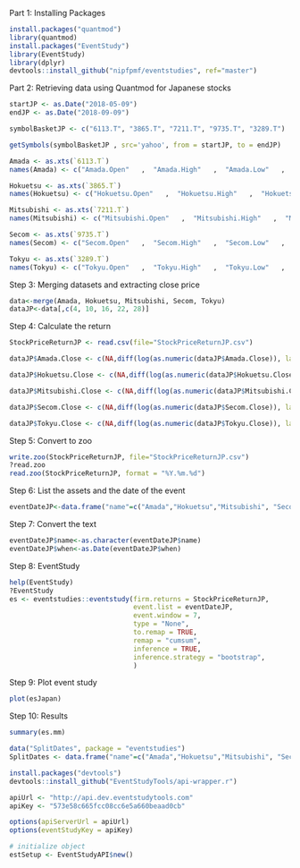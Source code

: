 Part 1: Installing Packages

```r
install.packages("quantmod")
library(quantmod)
install.packages("EventStudy")
library(EventStudy)
library(dplyr)
devtools::install_github("nipfpmf/eventstudies", ref="master")
```

Part 2: Retrieving data using Quantmod for Japanese stocks

```r
startJP <- as.Date("2018-05-09")
endJP <- as.Date("2018-09-09")

symbolBasketJP <- c("6113.T", "3865.T", "7211.T", "9735.T", "3289.T")

getSymbols(symbolBasketJP , src='yahoo', from = startJP, to = endJP)

Amada <- as.xts(`6113.T`)
names(Amada) <- c("Amada.Open"   ,  "Amada.High"   ,  "Amada.Low"   ,   "Amada.Close"  , "Amada.Volume",  "Amada.Adjusted")

Hokuetsu <- as.xts(`3865.T`)
names(Hokuetsu) <- c("Hokuetsu.Open"   ,  "Hokuetsu.High"   ,  "Hokuetsu.Low"   ,   "Hokuetsu.Close"  ,  "Hokuetsu.Volume",  "Hokuetsu.Adjusted")

Mitsubishi <- as.xts(`7211.T`)
names(Mitsubishi) <- c("Mitsubishi.Open"   ,  "Mitsubishi.High"   ,  "Mitsubishi.Low"   ,   "Mitsubishi.Close"  ,  "Mitsubishi.Volume",  "Mitsubishi.Adjusted")

Secom <- as.xts(`9735.T`)
names(Secom) <- c("Secom.Open"   ,  "Secom.High"   ,  "Secom.Low"   ,   "Secom.Close"  ,  "Secom.Volume",  "Secom.Adjusted")

Tokyu <- as.xts(`3289.T`)
names(Tokyu) <- c("Tokyu.Open"   ,  "Tokyu.High"   ,  "Tokyu.Low"   ,   "Tokyu.Close"  ,  "Tokyu.Volume",  "Tokyu.Adjusted")
```

Step 3: Merging datasets and extracting close price

```r
data<-merge(Amada, Hokuetsu, Mitsubishi, Secom, Tokyu)
dataJP<-data[,c(4, 10, 16, 22, 28)]
```

Step 4: Calculate the return

```r
StockPriceReturnJP <- read.csv(file="StockPriceReturnJP.csv")

dataJP$Amada.Close <- c(NA,diff(log(as.numeric(dataJP$Amada.Close)), lag=1))

dataJP$Hokuetsu.Close <- c(NA,diff(log(as.numeric(dataJP$Hokuetsu.Close)), lag=1))

dataJP$Mitsubishi.Close <- c(NA,diff(log(as.numeric(dataJP$Mitsubishi.Close)), lag=1))

dataJP$Secom.Close <- c(NA,diff(log(as.numeric(dataJP$Secom.Close)), lag=1))

dataJP$Tokyu.Close <- c(NA,diff(log(as.numeric(dataJP$Tokyu.Close)), lag=1))
```

Step 5: Convert to zoo
```r
write.zoo(StockPriceReturnJP, file="StockPriceReturnJP.csv")
?read.zoo
read.zoo(StockPriceReturnJP, format = "%Y.%m.%d")
```

Step 6: List the assets and the date of the event
```r
eventDateJP<-data.frame("name"=c("Amada","Hokuetsu","Mitsubishi", "Secom", "Tokyu"), "when"=c("2018-07-09","2018-07-09","2018-07-09","2018-07-09","2018-07-09"))
```

Step 7: Convert the text
```r
eventDateJP$name<-as.character(eventDateJP$name)
eventDateJP$when<-as.Date(eventDateJP$when)
```

Step 8: EventStudy
```r
help(EventStudy)
?EventStudy
es <- eventstudies::eventstudy(firm.returns = StockPriceReturnJP,
                               event.list = eventDateJP,
                               event.window = 7,
                               type = "None",
                               to.remap = TRUE,
                               remap = "cumsum",
                               inference = TRUE,
                               inference.strategy = "bootstrap",
                               )
```

Step 9: Plot event study 
```r
plot(esJapan) 
```

Step 10: Results
```r
summary(es.mm)
```







```r
data("SplitDates", package = "eventstudies")
SplitDates <- data.frame("name"=c("Amada","Hokuetsu","Mitsubishi", "Secom", "Tokyu"), "when"=c("2018-07-09","2018-07-09","2018-07-09","2018-07-09","2018-07-09"))
```







```r
install.packages("devtools")
devtools::install_github("EventStudyTools/api-wrapper.r")

apiUrl <- "http://api.dev.eventstudytools.com"
apiKey <- "573e58c665fcc08cc6e5a660beaad0cb"

options(apiServerUrl = apiUrl)
options(eventStudyKey = apiKey)

# initialize object
estSetup <- EventStudyAPI$new()
```


